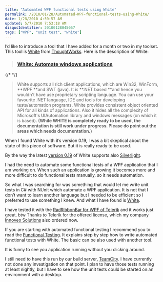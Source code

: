 ```yaml
---
title: "Automated WPF functional tests using White"
permalink: /2010/01/28/Automated-WPF-functional-tests-using-White/
date: 1/28/2010 4:50:57 AM
updated: 5/7/2010 7:53:18 AM
disqusIdentifier: 20100128045057
tags: ["WPF", "unit test", "white"]
---
```

I’d like to introduce a tool that I have added for a month or two in my toolset. This tool is [White](http://white.codeplex.com/) from [ThoughtWorks](http://opensource.thoughtworks.com/). Here is the description of White: 

> ### [White: Automate windows applications](http://white.codeplex.com/)
{/* <!-- more --> */}
> 
>  White supports all rich client applications, which are Win32, WinForm, **WPF **and SWT (java).
> It is **.NET based **and hence you wouldn't have use proprietary scripting language. You can use your favourite .NET language, IDE and tools for developing tests/automation programs.
> White provides consistent object oriented API for all kinds of applications. Also it hides all the complexity of Microsoft's UIAutomation library and windows messages (on which it is based).
> **(While WHITE is completely ready to be used, the documentation is still work under progress. Please do point out the areas which needs documentation.)**

When I found White with it’s version 0.19, I was a bit skeptical about the state of this piece of software. But it is really ready to be used.

By the way the latest [version 0.19](http://white.codeplex.com/Release/ProjectReleases.aspx?ReleaseId=20372#ReleaseFiles) of White supports also [Silverlight](http://white.codeplex.com/wikipage?title=Silverlight&referringTitle=Home).

I had the need to automate some functional tests of a WPF application that I am working on. When such an application is growing it becomes more and more difficult to do functional tests manually, so it needs automation.

So what I was searching for was something that would let me write unit tests in C# with NUnit which automate a WPF application. It is not that I don’t want to learn another language but I needed to be efficient so I preferred to use something I knew. And what I have found is [White](http://white.codeplex.com/).

I have tested it with the [RadRibbonBar for WPF of Telerik](http://www.telerik.com/products/wpf/ribbonbar.aspx) and it works just great. btw Thanks to Telerik for the offered license, which my company [Innoveo Solutions](http://www.innoveo.com/) also ordered now.

If you are starting with automated functional testing I recommend you to read the [Functional Testing](http://white.codeplex.com/wikipage?title=Functional%20Testing). It explains step by step how to write automated functional tests with White. The basic can be also used with another tool.

It is funny to see you application running without you clicking around.

I still need to have this run by our build server, [TeamCity](http://www.jetbrains.com/teamcity/index.html). I have currently not done any investigation on that point. I plan to have those tests running at least nightly, but I have to see how the unit tests could be started on an environment with a desktop.
